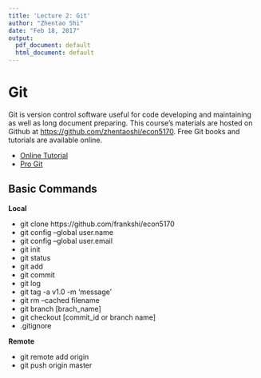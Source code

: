 ```yaml
---
title: 'Lecture 2: Git'
author: "Zhentao Shi"
date: "Feb 18, 2017"
output:
  pdf_document: default
  html_document: default
---
```



# Git

Git is version control software useful for code developing and maintaining
as well as long document preparing. This course's materials are hosted on Github
at [https://github.com/zhentaoshi/econ5170](https://github.com/zhentaoshi/econ5170).
Free Git books and tutorials are available online.

* [Online Tutorial](https://www.atlassian.com/git/tutorials)
* [Pro Git](http://git-scm.com/book/en/v2)

## Basic Commands

**Local**

* git clone https://github.com/frankshi/econ5170
* git config --global user.name <name>
* git config --global user.email <email>
* git init
* git status
* git add
* git commit
* git log
* git tag -a v1.0 -m 'message'
* git rm --cached filename
* git branch [brach_name]
* git checkout [commit_id or branch name]
* .gitignore

**Remote**

* git remote add origin
* git push origin master
